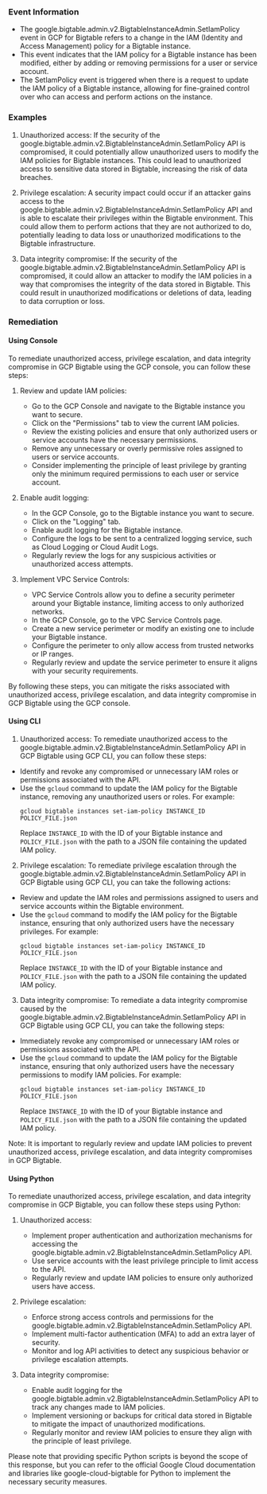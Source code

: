 
### Event Information

- The google.bigtable.admin.v2.BigtableInstanceAdmin.SetIamPolicy event in GCP for Bigtable refers to a change in the IAM (Identity and Access Management) policy for a Bigtable instance.
- This event indicates that the IAM policy for a Bigtable instance has been modified, either by adding or removing permissions for a user or service account.
- The SetIamPolicy event is triggered when there is a request to update the IAM policy of a Bigtable instance, allowing for fine-grained control over who can access and perform actions on the instance.


### Examples

1. Unauthorized access: If the security of the google.bigtable.admin.v2.BigtableInstanceAdmin.SetIamPolicy API is compromised, it could potentially allow unauthorized users to modify the IAM policies for Bigtable instances. This could lead to unauthorized access to sensitive data stored in Bigtable, increasing the risk of data breaches.

2. Privilege escalation: A security impact could occur if an attacker gains access to the google.bigtable.admin.v2.BigtableInstanceAdmin.SetIamPolicy API and is able to escalate their privileges within the Bigtable environment. This could allow them to perform actions that they are not authorized to do, potentially leading to data loss or unauthorized modifications to the Bigtable infrastructure.

3. Data integrity compromise: If the security of the google.bigtable.admin.v2.BigtableInstanceAdmin.SetIamPolicy API is compromised, it could allow an attacker to modify the IAM policies in a way that compromises the integrity of the data stored in Bigtable. This could result in unauthorized modifications or deletions of data, leading to data corruption or loss.

### Remediation

#### Using Console

To remediate unauthorized access, privilege escalation, and data integrity compromise in GCP Bigtable using the GCP console, you can follow these steps:

1. Review and update IAM policies: 
   - Go to the GCP Console and navigate to the Bigtable instance you want to secure.
   - Click on the "Permissions" tab to view the current IAM policies.
   - Review the existing policies and ensure that only authorized users or service accounts have the necessary permissions.
   - Remove any unnecessary or overly permissive roles assigned to users or service accounts.
   - Consider implementing the principle of least privilege by granting only the minimum required permissions to each user or service account.

2. Enable audit logging:
   - In the GCP Console, go to the Bigtable instance you want to secure.
   - Click on the "Logging" tab.
   - Enable audit logging for the Bigtable instance.
   - Configure the logs to be sent to a centralized logging service, such as Cloud Logging or Cloud Audit Logs.
   - Regularly review the logs for any suspicious activities or unauthorized access attempts.

3. Implement VPC Service Controls:
   - VPC Service Controls allow you to define a security perimeter around your Bigtable instance, limiting access to only authorized networks.
   - In the GCP Console, go to the VPC Service Controls page.
   - Create a new service perimeter or modify an existing one to include your Bigtable instance.
   - Configure the perimeter to only allow access from trusted networks or IP ranges.
   - Regularly review and update the service perimeter to ensure it aligns with your security requirements.

By following these steps, you can mitigate the risks associated with unauthorized access, privilege escalation, and data integrity compromise in GCP Bigtable using the GCP console.

#### Using CLI

1. Unauthorized access: To remediate unauthorized access to the google.bigtable.admin.v2.BigtableInstanceAdmin.SetIamPolicy API in GCP Bigtable using GCP CLI, you can follow these steps:

- Identify and revoke any compromised or unnecessary IAM roles or permissions associated with the API.
- Use the `gcloud` command to update the IAM policy for the Bigtable instance, removing any unauthorized users or roles. For example:
  ```
  gcloud bigtable instances set-iam-policy INSTANCE_ID POLICY_FILE.json
  ```
  Replace `INSTANCE_ID` with the ID of your Bigtable instance and `POLICY_FILE.json` with the path to a JSON file containing the updated IAM policy.

2. Privilege escalation: To remediate privilege escalation through the google.bigtable.admin.v2.BigtableInstanceAdmin.SetIamPolicy API in GCP Bigtable using GCP CLI, you can take the following actions:

- Review and update the IAM roles and permissions assigned to users and service accounts within the Bigtable environment.
- Use the `gcloud` command to modify the IAM policy for the Bigtable instance, ensuring that only authorized users have the necessary privileges. For example:
  ```
  gcloud bigtable instances set-iam-policy INSTANCE_ID POLICY_FILE.json
  ```
  Replace `INSTANCE_ID` with the ID of your Bigtable instance and `POLICY_FILE.json` with the path to a JSON file containing the updated IAM policy.

3. Data integrity compromise: To remediate a data integrity compromise caused by the google.bigtable.admin.v2.BigtableInstanceAdmin.SetIamPolicy API in GCP Bigtable using GCP CLI, you can take the following steps:

- Immediately revoke any compromised or unnecessary IAM roles or permissions associated with the API.
- Use the `gcloud` command to update the IAM policy for the Bigtable instance, ensuring that only authorized users have the necessary permissions to modify IAM policies. For example:
  ```
  gcloud bigtable instances set-iam-policy INSTANCE_ID POLICY_FILE.json
  ```
  Replace `INSTANCE_ID` with the ID of your Bigtable instance and `POLICY_FILE.json` with the path to a JSON file containing the updated IAM policy.

Note: It is important to regularly review and update IAM policies to prevent unauthorized access, privilege escalation, and data integrity compromises in GCP Bigtable.

#### Using Python

To remediate unauthorized access, privilege escalation, and data integrity compromise in GCP Bigtable, you can follow these steps using Python:

1. Unauthorized access:
   - Implement proper authentication and authorization mechanisms for accessing the google.bigtable.admin.v2.BigtableInstanceAdmin.SetIamPolicy API.
   - Use service accounts with the least privilege principle to limit access to the API.
   - Regularly review and update IAM policies to ensure only authorized users have access.

2. Privilege escalation:
   - Enforce strong access controls and permissions for the google.bigtable.admin.v2.BigtableInstanceAdmin.SetIamPolicy API.
   - Implement multi-factor authentication (MFA) to add an extra layer of security.
   - Monitor and log API activities to detect any suspicious behavior or privilege escalation attempts.

3. Data integrity compromise:
   - Enable audit logging for the google.bigtable.admin.v2.BigtableInstanceAdmin.SetIamPolicy API to track any changes made to IAM policies.
   - Implement versioning or backups for critical data stored in Bigtable to mitigate the impact of unauthorized modifications.
   - Regularly monitor and review IAM policies to ensure they align with the principle of least privilege.

Please note that providing specific Python scripts is beyond the scope of this response, but you can refer to the official Google Cloud documentation and libraries like google-cloud-bigtable for Python to implement the necessary security measures.

